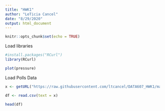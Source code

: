 ```yaml
---
title: "HWK1"
author: "LeTicia Cancel"
date: "8/29/2020"
output: html_document
---
```


```r
knitr::opts_chunk$set(echo = TRUE)
```

Load libraries
```r
#install.packages("RCurl")
library(RCurl)
```


```r
plot(pressure)
```

Load Polls Data
```r
x <- getURL("https://raw.githubusercontent.com/ltcancel/DATA607_HWK1/master/Week1/polls/governor_polls.csv")

df <- read.csv(text = x)

head(df)
```

